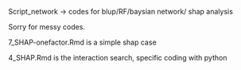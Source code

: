 

Script_network -> codes for blup/RF/baysian network/ shap analysis

Sorry for messy codes.

7_SHAP-onefactor.Rmd is a simple shap case

4_SHAP.Rmd is the interaction search, specific coding with python

